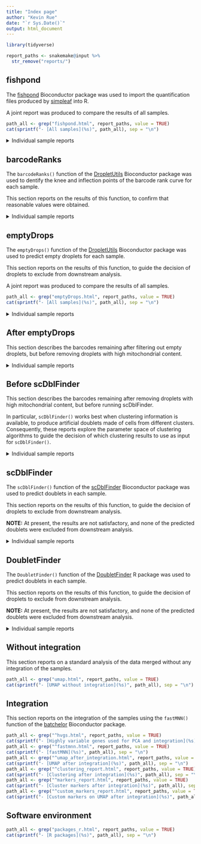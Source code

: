 ```yaml
---
title: "Index page"
author: "Kevin Rue"
date: "`r Sys.Date()`"
output: html_document
---
```


```r
library(tidyverse)
```

```r
report_paths <- snakemake@input %>%
  str_remove("reports/")
```

## fishpond

The [fishpond](https://www.bioconductor.org/packages/release/bioc/html/fishpond.html) Bioconductor package was used to import the quantification files produced by [simpleaf](https://simpleaf.readthedocs.io/en/latest/) into R.

A joint report was produced to compare the results of all samples.

```r
path_all <- grep("fishpond.html", report_paths, value = TRUE)
cat(sprintf("- [All samples](%s)", path_all), sep = "\n")
```

<details>
  <summary>Individual sample reports</summary>
```r
path_samples <- grep("^fishpond/", report_paths, value = TRUE)
names(path_samples) <- fs::path_ext_remove(basename(path_samples))
cat(sprintf("- [%s](%s)", names(path_samples), path_samples), sep = "\n")
```
</details>

## barcodeRanks

The `barcodeRanks()` function of the [DropletUtils](https://bioconductor.org/packages/release/bioc/html/DropletUtils.html) Bioconductor package was used to dentify the knee and inflection points of the barcode rank curve for each sample.

This section reports on the results of this function, to confirm that reasonable values were obtained.

<details>
  <summary>Individual sample reports</summary>
```r
path_samples <- grep("^barcodeRanks/", report_paths, value = TRUE)
names(path_samples) <- fs::path_ext_remove(basename(path_samples))
cat(sprintf("- [%s](%s)", names(path_samples), path_samples), sep = "\n")
```
</details>

## emptyDrops

The `emptyDrops()` function of the [DropletUtils](https://bioconductor.org/packages/release/bioc/html/DropletUtils.html) Bioconductor package was used to predict empty droplets for each sample.

This section reports on the results of this function, to guide the decision of droplets to exclude from downstream analysis.

A joint report was produced to compare the results of all samples.

```r
path_all <- grep("emptyDrops.html", report_paths, value = TRUE)
cat(sprintf("- [All samples](%s)", path_all), sep = "\n")
```

<details>
  <summary>Individual sample reports</summary>
```r
path_samples <- grep("^emptyDrops/", report_paths, value = TRUE)
names(path_samples) <- fs::path_ext_remove(basename(path_samples))
cat(sprintf("- [%s](%s)", names(path_samples), path_samples), sep = "\n")
```
</details>

## After emptyDrops

This section describes the barcodes remaining after filtering out empty droplets, but before removing droplets with high mitochondrial content.

<details>
  <summary>Individual sample reports</summary>
```r
path_samples <- grep("^after_emptyDrops/", report_paths, value = TRUE)
names(path_samples) <- fs::path_ext_remove(basename(path_samples))
cat(sprintf("- [%s](%s)", names(path_samples), path_samples), sep = "\n")
```
</details>

## Before scDblFinder

This section describes the barcodes remaining after removing droplets with high mitochondrial content, but before running scDblFinder.

In particular, `scDblFinder()` works best when clustering information is available, to produce artificial doublets made of cells from different clusters.
Consequently, these reports explore the parameter space of clustering algorithms to guide the decision of which clustering results to use as input for `scDblFinder()`.

<details>
  <summary>Individual sample reports</summary>
```r
path_samples <- grep("^before_scdblfinder/", report_paths, value = TRUE)
names(path_samples) <- fs::path_ext_remove(basename(path_samples))
cat(sprintf("- [%s](%s)", names(path_samples), path_samples), sep = "\n")
```
</details>

## scDblFinder

The `scDblFinder()` function of the [scDblFinder](https://bioconductor.org/packages/release/bioc/html/scDblFinder.html) Bioconductor package was used to predict doublets in each sample.

This section reports on the results of this function, to guide the decision of droplets to exclude from downstream analysis.

**NOTE:** At present, the results are not satisfactory, and none of the predicted doublets were excluded from downstream analysis.

<details>
  <summary>Individual sample reports</summary>
```r
path_samples <- grep("^scdblfinder/", report_paths, value = TRUE)
names(path_samples) <- fs::path_ext_remove(basename(path_samples))
cat(sprintf("- [%s](%s)", names(path_samples), path_samples), sep = "\n")
```
</details>

## DoubletFinder

The `DoubletFinder()` function of the [DoubletFinder](https://rdrr.io/github/chris-mcginnis-ucsf/DoubletFinder/) R package was used to predict doublets in each sample.

This section reports on the results of this function, to guide the decision of droplets to exclude from downstream analysis.

**NOTE:** At present, the results are not satisfactory, and none of the predicted doublets were excluded from downstream analysis.

<details>
  <summary>Individual sample reports</summary>
```r
path_samples <- grep("^doubletfinder/", report_paths, value = TRUE)
names(path_samples) <- fs::path_ext_remove(basename(path_samples))
cat(sprintf("- [%s](%s)", names(path_samples), path_samples), sep = "\n")
```
</details>

## Without integration

This section reports on a standard analysis of the data merged without any integration of the samples.

```r
path_all <- grep("umap.html", report_paths, value = TRUE)
cat(sprintf("- [UMAP without integration](%s)", path_all), sep = "\n")
```

## Integration

This section reports on the integration of the samples using the `fastMNN()` function of the [batchelor](https://bioconductor.org/packages/release/bioc/html/batchelor.html) Bioconductor package.

```r
path_all <- grep("^hvgs.html", report_paths, value = TRUE)
cat(sprintf("- [Highly variable genes used for PCA and integration](%s)", path_all), sep = "\n")
path_all <- grep("^fastmnn.html", report_paths, value = TRUE)
cat(sprintf("- [fastMNN](%s)", path_all), sep = "\n")
path_all <- grep("^umap_after_integration.html", report_paths, value = TRUE)
cat(sprintf("- [UMAP after integration](%s)", path_all), sep = "\n")
path_all <- grep("^clustering_report.html", report_paths, value = TRUE)
cat(sprintf("- [Clustering after integration](%s)", path_all), sep = "\n")
path_all <- grep("^markers_report.html", report_paths, value = TRUE)
cat(sprintf("- [Cluster markers after integration](%s)", path_all), sep = "\n")
path_all <- grep("^custom_markers_report.html", report_paths, value = TRUE)
cat(sprintf("- [Custom markers on UMAP after integration](%s)", path_all), sep = "\n")
```

## Software environment

```r
path_all <- grep("packages_r.html", report_paths, value = TRUE)
cat(sprintf("- [R packages](%s)", path_all), sep = "\n")
```
